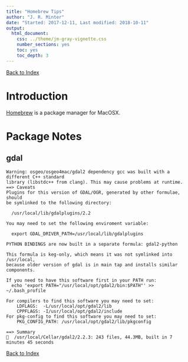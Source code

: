 ```yaml
---
title: "Homebrew Tips"
author: "J. R. Minter"
date: "Started: 2017-12-11, Last modified: 2018-10-11"
output:
  html_document:
    css: ../theme/jm-gray-vignette.css
    number_sections: yes
    toc: yes
    toc_depth: 3
---
```


[Back to Index](../README.html)


# Introduction

[Homebrew](https://brew.sh/) is a package manager for MacOSX.

# Package Notes

## gdal

```
Warning: osgeo/osgeo4mac/gdal2 dependency gcc was built with a different C++ standard
library (libstdc++ from clang). This may cause problems at runtime.
==> Caveats
Plugins for this version of GDAL/OGR, generated by other formulae, should
be symlinked to the following directory:

  /usr/local/lib/gdalplugins/2.2

You may need to set the following enviroment variable:

  export GDAL_DRIVER_PATH=/usr/local/lib/gdalplugins

PYTHON BINDINGS are now built in a separate formula: gdal2-python

This formula is keg-only, which means it was not symlinked into /usr/local,
because older version of gdal is in main tap and installs similar components.

If you need to have this software first in your PATH run:
  echo 'export PATH="/usr/local/opt/gdal2/bin:$PATH"' >> ~/.bash_profile

For compilers to find this software you may need to set:
    LDFLAGS:  -L/usr/local/opt/gdal2/lib
    CPPFLAGS: -I/usr/local/opt/gdal2/include
For pkg-config to find this software you may need to set:
    PKG_CONFIG_PATH: /usr/local/opt/gdal2/lib/pkgconfig

==> Summary
🍺  /usr/local/Cellar/gdal2/2.2.3: 243 files, 44.3MB, built in 7 minutes 45 seconds

```


[Back to Index](../README.html)